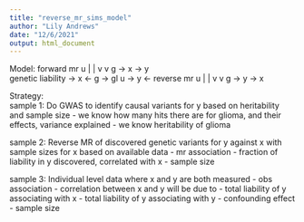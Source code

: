 ```yaml
---
title: "reverse_mr_sims_model"
author: "Lily Andrews"
date: "12/6/2021"
output: html_document
---
```

Model:
forward mr
       u
     |    |
     v    v
g -> x -> y  
genetic liability
         -> x  <- 
g -> gl           u
         -> y  <- 
reverse mr
       u
     |    |
     v    v
g -> y -> x

Strategy:   
sample 1: Do GWAS to identify causal variants for y based on heritability and sample size
- we know how many hits there are for glioma, and their effects, variance explained
- we know heritability of glioma

sample 2: Reverse MR of discovered genetic variants for y against x with sample sizes for x based on available data
- mr association
  - fraction of liability in y discovered, correlated with x
  - sample size

sample 3: Individual level data where x and y are both measured - obs association
- correlation between x and y will be due to 
  - total liability of y associating with x
  - total liability of y associating with y
  - confounding effect
  - sample size
